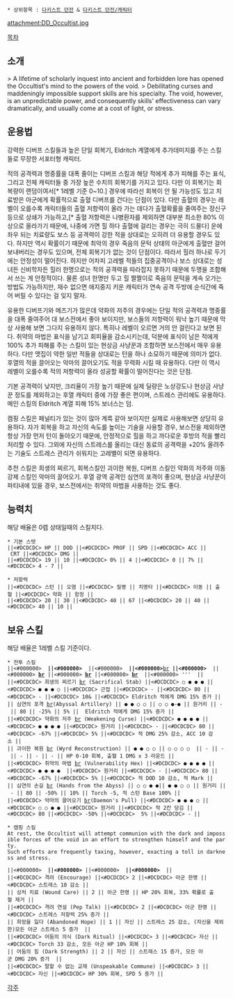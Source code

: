  * 상위항목 : [[다키스트 던전]] & [[다키스트 던전/캐릭터]]

{{{+1 ''' ''Occultist'' ''' }}}

attachment:DD_Occultist.jpg

[[목차]]

== 소개 ==
> A lifetime of scholarly inquest into ancient and forbidden lore has opened the Occultist's mind to the powers of the void. 
> Debilitating curses and maddeningly impossible support skills are his specialty. The void, however, is an unpredictable power, and consequently skills' effectiveness can vary dramatically, and usually come at a cost of light, or stress. 

== 운용법 ==
강력한 디버프 스킬들과 높은 단일 회복기, Eldritch 계열에게 추가데미지를 주는 스킬들로 무장한 서포터형 캐릭터.

적의 공격력과 명중률을 대폭 줄이는 디버프 스킬과 해당 적에게 추가 피해를 주는 표식, 그리고 전체 캐릭터들 중 가장 높은 수치의 회복기를 가지고 있다. 다만 이 회복기는 회복량이 랜덤이여서[* 1레벨 기준 0~10.] 경우에 따라선 회복이 안 될 가능성도 있고 치료받은 아군에게 확률적으로 출혈 디버프를 건다는 단점이 있다. 다만 출혈의 경우는 레벨이 오를수록 캐릭터들의 출혈 저항력이 올라 가는 데다가 출혈확률을 줄여주는 장신구 등으로 상쇄가 가능하고,[* 출혈 저항력은 나병환자를 제외하면 대부분 최소한 80% 이상으로 올라가기 때문에, 나중에 가면 힐 하다 출혈에 걸리는 경우는 극히 드물다] 운에 좌우 되는 치료량도 보스 등 공격력이 강한 적을 상대로는 오히려 더 유용할 경우도 있다. 하지만 역시 확률이기 때문에 최악의 경우 죽음의 문턱 상태의 아군에게 출혈만 걸어 보내버리는 경우도 있으며, 전체 회복기가 없는 것이 단점이다. 따라서 힐러 하나로 두기에는 안정성이 떨어진다. 하지만 어차피 고레벨 적들의 집중공격이나 보스 상대로는 성녀든 신비학자든 힐러 한명으로는 적의 공격력을 따라잡지 못하기 때문에 두명을 조합해서 쓰는 게 안정적이다. 물론 성녀 한명만 두고 힐 짤짤이로 죽음의 문턱을 계속 오가는 방법도 가능하지만, 재수 없으면 애지중지 키운 캐릭터가 연속 공격 두방에 순식간에 죽어 버릴 수 있다는 걸 잊지 말자.

유용한 디버프기와 메즈기가 많은데 약화의 저주의 경우에는 단일 적의 공격력과 명중률을 대폭 줄여주어 대 보스전에서 좋아 보이지만, 보스들의 저항력이 워낙 높기 때문에 막상 사용해 보면 그다지 유용하지 않다. 특히나 레벨이 오르면 거의 안 걸린다고 보면 된다. 취약의 마법은 표식을 남기고 회피율을 감소시키는데, 덕분에 표식이 남은 적에게 100% 추가 피해를 주는 스킬이 있는 현상금 사냥꾼과 조합하면 보스전에서 매우 유용하다. 다만 맷집이 약한 일반 적들을 상대로는 턴을 하나 소모하기 때문에 의미가 없다. 후열의 적을 끌어오는 악마의 끌어오기도 적을 무력화 시킬 때 유용하다. 다만 이 역시 레벨이 오를수록 적의 저항력이 올라 성공할 확률이 떨어진다는 것은 단점.

기본 공격력이 낮지만, 크리율이 가장 높기 때문에 실제 딜량은 노상강도나 현상금 사냥꾼 정도를 제외하고는 후열 캐릭터 중에 가장 좋은 편이며, 스트레스 관리에도 유용하다. 메인 스킬의 Eldritch 계열 피해 15% 보너스는 덤.

캠핑 스킬은 페널티가 있는 것이 많아 계륵 같아 보이지만 실제로 사용해보면 상당히 유용하다. 자가 회복을 하고 자신의 속도를 높이는 기술을 사용할 경우, 보스전을 제외하면 항상 가장 먼저 턴이 돌아오기 때문에, 안정적으로 힐을 하고 까다로운 후방의 적을 빨리 처리할 수 있다. 그외에 자신의 스트레스를 올리는 대신 동료의 공격력을 +20% 올려주는 기술도 스트레스 관리가 쉬워지는 고레벨이 되면 유용하다.

추천 스킬은 희생의 찌르기, 회복스킬인 괴이한 복원, 디버프 스킬인 약화의 저주와 이동 강제 스킬인 악마의 끌어오기. 후열 광역 공격인 심연의 포격이 좋으며, 현상금 사냥꾼이 파티내에 있을 경우, 보스전에서는 취약의 마법을 사용하는 것도 좋다.
== 능력치 ==
해당 배율은 0렙 상태일때의 스킬치다.

 * 기본 스텟
 ||<#DCDCDC> HP || DOD ||<#DCDCDC> PROF || SPD ||<#DCDCDC> ACC || CRT ||<#DCDCDC> DMG ||
 ||<#DCDCDC> 19 || 10 ||<#DCDCDC> 0% || 4 ||<#DCDCDC> 0 || 7% ||<#DCDCDC> 4 - 7 ||

 * 저항력
 ||<#DCDCDC> 스턴 || 오염 ||<#DCDCDC> 질병 || 치명타 ||<#DCDCDC> 이동 || 출혈 ||<#DCDCDC> 약화 || 함정 ||
 ||<#DCDCDC> 20 || 30 ||<#DCDCDC> 40 || 67 ||<#DCDCDC> 20 || 40 ||<#DCDCDC> 40 || 10 ||

== 보유 스킬 ==
해당 배율은 1레벨 스킬 기준이다.

 * 전투 스킬
 ||<#000000> '''{{{#white 전투스킬명'''}}} ||<#000000> '''{{{#white 공격위치'''}}}  ||<#000000> '''{{{#white 대상위치'''}}}  ||<#000000> '''{{{#white  공격'''}}}[[br]]'''{{{#white 형태'''}}} ||<#000000> '''{{{#white  위치이동'''}}}  ||<#000000> '''{{{#white  ACC'''}}}[[br]]'''{{{#white  Base'''}}} ||<#000000> '''{{{#white DMG'''}}}[[br]]'''{{{#white  Mod'''}}} ||<#000000> '''{{{#white CRIT'''}}}[[br]]'''{{{#white  Mod'''}}}  ||<#000000> '''{{{#white  기타 효과'''}}}  ||
 ||<#DCDCDC> 희생의 찌르기 [[br]] (Sacrifical Stab) ||<#DCDCDC> ○ ● ● ● ||<#DCDCDC> ● ● ● ○ ||<#DCDCDC> 근접 ||<#DCDCDC> - ||<#DCDCDC> 80 ||<#DCDCDC> - ||<#DCDCDC> 10& ||<#DCDCDC> Eldritch 적에게 DMG 15% 증가 ||
 || 심연의 포격 [[br]](Abyssal Artillery) || ● ● ○ ○ || ○ ○ ●-● || 원거리 || - || 80 || -25% || 5% ||  Eldritch 적에게 DMG 15% 증가 ||
 ||<#DCDCDC> 약화의 저주 [[br]] (Weakening Curse) ||<#DCDCDC> ● ● ● ● ||<#DCDCDC> ● ● ● ● ||<#DCDCDC> 원거리 ||<#DCDCDC> - ||<#DCDCDC> 80 ||<#DCDCDC> -67% ||<#DCDCDC> 5% ||<#DCDCDC> 적 DMG 25% 감소, ACC 10 감소 ||
 || 괴이한 복원 [[br]] (Wyrd Reconstruction) || ● ● ○ ○ || ○ ○ ○ ○  || - || - || - || - || - || HP 0-10 회복, 출혈 1 DMG x 3 라운드 ||
 ||<#DCDCDC> 취약의 마법 [[br]] (Vulnerability Hex) ||<#DCDCDC> ● ● ● ● ||<#DCDCDC> ● ● ● ●  ||<#DCDCDC> 원거리 ||<#DCDCDC> - ||<#DCDCDC> 80 ||<#DCDCDC> -67% ||<#DCDCDC> 5% ||<#DCDCDC> 적 DOD 10 감소, 적 Mark ||
 || 심연의 손길 [[br]] (Hands from the Abyss) || ○ ○ ● ●|| ● ● ○ ○ || 원거리 || - || 80 || -50% || 10% || Torch -5, 적 스턴 Base 100% ||
 ||<#DCDCDC> 악마의 끌어오기 [[br]](Daemon's Pull) ||<#DCDCDC> ● ● ● ○ ||<#DCDCDC> ○ ○ ● ● ||<#DCDCDC> 원거리 ||<#DCDCDC> 적 2칸 당김 ||<#DCDCDC> 80 ||<#DCDCDC> -50% ||<#DCDCDC>  5% ||<#DCDCDC> - ||

 * 캠핑 스킬
 At rest, the Occultist will attempt communion with the dark and impossible forces of the void in an effort to strengthen himself and the party. 
 Such efforts are frequently taxing, however, exacting a toll in darkness and stress. 

 ||<#000000> '''{{{#white 캠핑스킬명'''}}} ||<#000000> '''{{{#white TC'''}}} ||<#000000> '''{{{#white  대상'''}}}  ||<#000000> '''{{{#white  효과'''}}}  ||
 ||<#DCDCDC> 격려 (Encourage) ||<#DCDCDC> 2 ||<#DCDCDC> 아군 한명 ||<#DCDCDC> 스트레스 10 감소 ||
 || 상처 치료 (Wound Care) || 2 || 아군 한명 || HP 20% 회복, 33% 확률로 출혈 제거 ||
 ||<#DCDCDC> 격려 연설 (Pep Talk) ||<#DCDCDC> 2 ||<#DCDCDC> 아군 한명 ||<#DCDCDC> 스트레스 저항력 25% 증가 ||
 || 희망을 잃다 (Abandoned Hope) || 1 || 자신 || 스트레스 25 감소, (자신을 제외한)모든 아군 스트레스 5 증가  ||
 ||<#DCDCDC> 어둠의 의식 (Dark Ritual) ||<#DCDCDC> 3 ||<#DCDCDC> 자신 ||<#DCDCDC> Torch 33 감소, 모든 아군 HP 10% 회복 ||
 || 어둠의 힘 (Dark Strength) || 2 || 자신 || 스트레스 15 증가, 모든 아군 DMG 20% 증가  ||
 ||<#DCDCDC> 말할 수 없는 교제 (Unspeakable Commune) ||<#DCDCDC> 3 ||<#DCDCDC> 자신 ||<#DCDCDC> HP 30% 회복, SPD 5 증가 ||

[[각주]]
